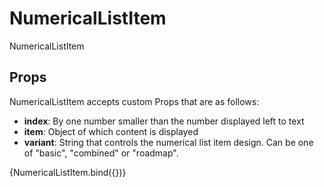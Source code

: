 
<Meta
  title="components/molecules/NumericalListItem"
  decorators={[withDesign]}
/>

# NumericalListItem

NumericalListItem

## Props

NumericalListItem accepts custom Props that are as follows:

- <b>index</b>: By one number smaller than the number displayed left to text
- <b>item</b>: Object of which content is displayed
- <b>variant</b>: String that controls the numerical list item design. Can be
  one of "basic", "combined" or "roadmap".

<Canvas>
  <Story
    name="NumericalListItem"
    parameters={{
      design: {
        type: 'figma',
        url: '',
      },
    }}
    args={{
      index: 0,
      item: {
        text: 'Právoplatné rozhodnutie o stupni odkázanosti fyzickej osobyna pomoc inej fyzickej osoby',
      },
      variant: 'basic',
    }}
  >
    {NumericalListItem.bind({})}
  </Story>
</Canvas>

<ArgsTable of={NumericalListItem} />
